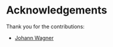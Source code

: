 # Acknowledgements 

Thank you for the contributions:   

- [Johann Wagner](https://github.com/johann-wagner)


